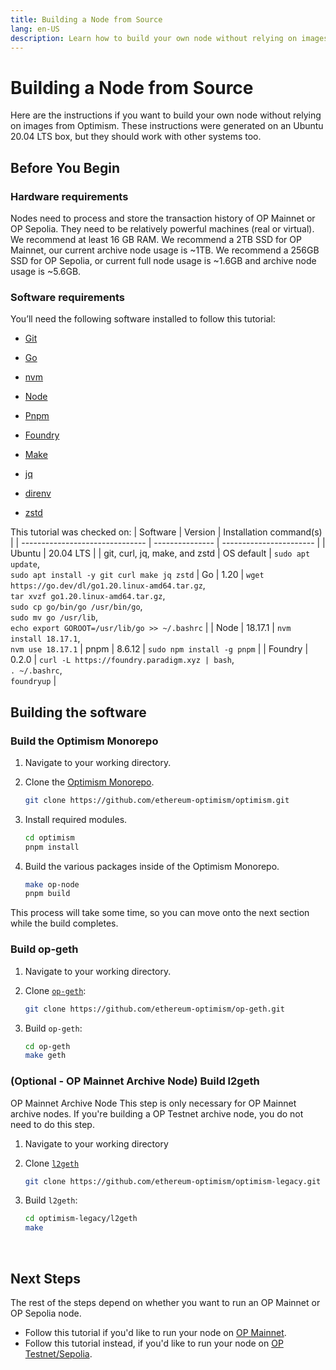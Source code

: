 ```yaml
---
title: Building a Node from Source
lang: en-US
description: Learn how to build your own node without relying on images from Optimism.
---
```



# Building a Node from Source

Here are the instructions if you want to build your own node without relying on images from Optimism. These instructions were generated on an Ubuntu 20.04 LTS box, but they should work with other systems too.

## Before You Begin

### Hardware requirements

Nodes need to process and store the transaction history of OP Mainnet or OP Sepolia. They need to be relatively powerful machines (real or virtual). We recommend at least 16 GB RAM. We recommend a 2TB SSD for OP Mainnet, our current archive node usage is ~1TB. We recommend a 256GB SSD for OP Sepolia, or current full node usage is ~1.6GB and archive node usage is ~5.6GB.

### Software requirements

You’ll need the following software installed to follow this tutorial:

- [Git](https://git-scm.com/)

- [Go](https://go.dev/)

- [nvm](https://github.com/nvm-sh/nvm)

- [Node](https://nodejs.org/en)

- [Pnpm](https://pnpm.io/)

- [Foundry](https://github.com/foundry-rs/foundry#installation)

- [Make](https://linux.die.net/man/1/make)

- [jq](https://github.com/jqlang/jq)

- [direnv](https://direnv.net/)

- [zstd](https://facebook.github.io/zstd/)

This tutorial was checked on:
| Software                        | Version         | Installation command(s) |
| ------------------------------- | --------------- | ----------------------- |
| Ubuntu                          | 20.04 LTS       |
| git, curl, jq, make, and zstd   | OS default      | `sudo apt update`, <br/>`sudo apt install -y git curl make jq zstd`
| Go                              | 1.20            | `wget https://go.dev/dl/go1.20.linux-amd64.tar.gz`, <br/> `tar xvzf go1.20.linux-amd64.tar.gz`, <br/> `sudo cp go/bin/go /usr/bin/go`, <br/>`sudo mv go /usr/lib`, <br/>`echo export GOROOT=/usr/lib/go >> ~/.bashrc` |
| Node                            | 18.17.1        | `nvm install 18.17.1`, <br/> `nvm use 18.17.1`
| pnpm                            | 8.6.12           | `sudo npm install -g pnpm` |
| Foundry                         | 0.2.0           | `curl -L https://foundry.paradigm.xyz | bash`, <br/> `. ~/.bashrc`, <br/> `foundryup` |

## Building the software

### Build the Optimism Monorepo

1. Navigate to your working directory.
   
1. Clone the [Optimism Monorepo](https://github.com/ethereum-optimism/optimism).

    ```bash
    git clone https://github.com/ethereum-optimism/optimism.git
    ```

1. Install required modules. 

    ```bash
    cd optimism
    pnpm install
    ```

1. Build the various packages inside of the Optimism Monorepo.

    ```bash
    make op-node
    pnpm build
    ```

This process will take some time, so you can move onto the next section while the build completes.

### Build op-geth

1. Navigate to your working directory.

1. Clone [`op-geth`](https://github.com/ethereum-optimism/op-geth):

    ```bash
    git clone https://github.com/ethereum-optimism/op-geth.git
    ```


1. Build `op-geth`:

    ```bash
    cd op-geth    
    make geth
    ```

### (Optional - OP Mainnet Archive Node) Build l2geth

<Callout type="info"> 
OP Mainnet Archive Node
This step is only necessary for OP Mainnet archive nodes. If you're building a OP Testnet archive node, you do not need to do this step.
</Callout>

1. Navigate to your working directory

2. Clone [`l2geth`](https://github.com/ethereum-optimism/optimism-legacy)

    ```bash
    git clone https://github.com/ethereum-optimism/optimism-legacy.git
    ```

3. Build `l2geth`:
   
   ```bash
   cd optimism-legacy/l2geth
   make
   ```
   
<br/>

## Next Steps
The rest of the steps depend on whether you want to run an OP Mainnet or OP Sepolia node.

- Follow this tutorial if you'd like to run your node on [OP Mainnet](mainnet).
- Follow this tutorial instead, if you'd like to run your node on [OP Testnet/Sepolia](testnet).